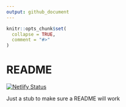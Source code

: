 ```yaml
---
output: github_document
---
```


<!-- README.md is generated from README.Rmd. Please edit that file -->

```r
knitr::opts_chunk$set(
  collapse = TRUE,
  comment = "#>"
)
```

# README

<!-- badges: start -->
[![Netlify Status](https://api.netlify.com/api/v1/badges/e278b076-1ffe-4e77-9d33-9cca90618dc0/deploy-status)](https://app.netlify.com/sites/libjohn/deploys)

<!-- badges: end -->

Just a stub to make sure a README will work